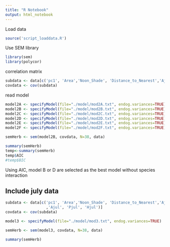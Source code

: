 ```yaml
---
title: "R Notebook"
output: html_notebook
---
```


Load data

```r
source('script_loaddata.R')
```

Use SEM library

```r
library(sem)
library(polycor)
```

correlation matrix

```r
subdata <- data[c('pc1', 'Area','Noon_Shade', 'Distance_to_Nearest','Ajun', 'Pjun', 'Hjun')]
covdata <- cov(subdata)
```


read model

```r
model2A <- specifyModel(file="./model/mod2A.txt", endog.variances=TRUE)
model2B <- specifyModel(file="./model/mod2B.txt", endog.variances=TRUE)
model2C <- specifyModel(file="./model/mod2C.txt", endog.variances=TRUE)
model2D <- specifyModel(file="./model/mod2D.txt", endog.variances=TRUE)
model2E <- specifyModel(file="./model/mod2E.txt", endog.variances=TRUE)
model2F <- specifyModel(file="./model/mod2F.txt", endog.variances=TRUE)
```

```r
semHerb <- sem(model2B, covdata, N=38, data)

summary(semHerb)
temp<-summary(semHerb)
temp$AIC
#temp$BIC
```

Using AIC, model B or D are selected as the best model without species interaction

## Include july data

```r
subdata <- data[c('pc1', 'Area','Noon_Shade', 'Distance_to_Nearest','Ajun', 'Pjun', 'Hjun'
                  ,'Ajul', 'Pjul', 'Hjul')]
covdata <- cov(subdata)
```


```r
model3 <- specifyModel(file="./model/mod3.txt", endog.variances=TRUE)
```

```r
semHerb <- sem(model3, covdata, N=38, data)

summary(semHerb)
```

